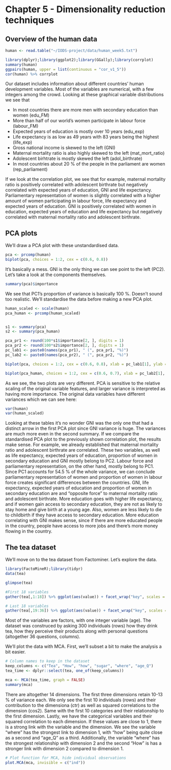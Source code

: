 # Chapter 5 - Dimensionality reduction techniques

## Overview of the human data

```r
human <- read.table("~/IODS-project/data/human_week5.txt")
```

```r
library(dplyr);library(ggplot2);library(GGally);library(corrplot)
summary(human)
ggpairs(human, upper = list(continuous = "cor_v1_5"))
cor(human) %>% corrplot
```

Our dataset includes information about different countries' human development variables. Most of the variables are numerical, with a few integers among the crowd. Looking at these graphical variable distributions we see that

- In most countries there are more men with secondary education than women (edu_FM)
- More than half of our world's women participate in labour force (labour_FM)
- Expected years of education is mostly over 10 years (edu_exp)
- Life expectancy is as low as 49 years with 83 years being the highest (life_exp)
- Gross national income is skewed to the left (GNI)
- Maternal mortality ratio is also highly skewed to the left (mat_mort_ratio)
- Adolescent birhtrate is mostly skewed the left (adol_birthrate)
- In most countries about 20 % of the people in the parliament are women (rep_parliament)

If we look at the correlation plot, we see that for example, maternal mortality ratio is positively correlated with adolescent birthrate but negatively correlated with expected years of education, GNI and life expectancy. Parliamentary representation of women is slightly correlated with a higher amount of women participating in labour force, life expectancy and expected years of education. GNI is positively correlated with women in education, expected years of education and life expectancy but negatively correlated with maternal mortality ratio and adolescent birthrate.

## PCA plots

We'll draw a PCA plot with these unstandardised data.

```r
pca <- prcomp(human)
biplot(pca, choices = 1:2, cex = c(0.6, 0.8))
```

It's basically a mess. GNI is the only thing we can see point to the left (PC2). Let's take a look at the components themselves.

```r
summary(pca)$importance
```
We see that PC1's proportion of variance is basically 100 %. Doesn't sound too realistic. We'll standardise the data before making a new PCA plot.

```r
human_scaled <- scale(human)
pca_human <- prcomp(human_scaled)


s1 <- summary(pca)
s2 <- summary(pca_human)

pca_pr1 <- round(100*s1$importance[2, ], digits = 1)
pca_pr2 <- round(100*s2$importance[2, ], digits = 1)
pc_lab1 <- paste0(names(pca_pr1), " (", pca_pr1, "%)")
pc_lab2 <- paste0(names(pca_pr2), " (", pca_pr2, "%)")
```


```r
biplot(pca, choices = 1:2, cex = c(0.6, 0.8), xlab = pc_lab1[1], ylab = pc_lab1[2])
```


```r
biplot(pca_human, choices = 1:2, cex = c(0.6, 0.7), xlab = pc_lab2[1], ylab = pc_lab2[2])
```

As we see, the two plots are very different. PCA is sensitive to the relative scaling of the original variable features, and larger variance is interpreted as having more importance. The original data variables have different variances which we can see here:

```r
var(human)
var(human_scaled)
```

Looking at these tables it's no wonder GNI was the only one that had a distinct arrow in the first PCA plot since GNI variance is huge. The variances are much more even in the second summary. If we compare the standardised PCA plot to the previously shown correlation plot, the results make sense. For example, we already established that maternal mortality ratio and adolescent birthrate are correlated. These two variables, as well as life expectancy, expected years of education, proportion of women in secondary education and GNI mostly belong to PC2. Labour force and parliamentary representation, on the other hand, mostly belong to PC1. Since PC1 accounts for 54.5 % of the whole variance, we can conclude parliamentary representation of women and proportion of women in labour force creates significant differences between the countries. GNI, life expectancy, expected years of education and proportion of women in secondary education are and "opposite force" to maternal mortality ratio and adolescent birthrate. More education goes with higher life expectancy, and if women gain access to secondary education, they are not as likely to stay home and give birth at a young age. Also, women are less likely to die to childbirth if they have access to secondary education. More education correlating with GNI makes sense, since if there are more educated people in the country, people have access to more jobs and there's more money flowing in the country.

## The tea dataset

We'll move on to the tea dataset from Factominer. Let's explore the data.
```r
library(FactoMineR);library(tidyr)
data(tea)

glimpse(tea)

#First 18 variables
gather(tea[,1:18]) %>% ggplot(aes(value)) + facet_wrap("key", scales = "free") + geom_bar() + theme(axis.text.x = element_text(angle = 45, hjust = 1, size = 5))

# Last 18 variables
gather(tea[,19:36]) %>% ggplot(aes(value)) + facet_wrap("key", scales = "free") + geom_bar() + theme(axis.text.x = element_text(angle = 45, hjust = 1, size = 5))
```

Most of the variables are factors, with one integer variable (age). The dataset was construced by asking 300 individuals (rows) how they drink tea, how they perceive their products along with personal questions (altogether 36 questions, columns).

We'll plot the data with MCA. First, we'll subset a bit to make the analysis a bit easier.

```r
# Column names to keep in the dataset
keep_columns <- c("Tea", "How", "how", "sugar", "where", "age_Q")
tea_time <- dplyr::select(tea, one_of(keep_columns))

mca <- MCA(tea_time, graph = FALSE)
summary(mca)
```

There are altogether 14 dimensions. The first three dimensions retain 10-13 % of variance each. We only see the first 10 individuals (rows) and their contribution to the dimensiona (ctr) as well as squared correlations to the dimension (cos2). Same with the first 10 categories and their relationship to the first dimension. Lastly, we have the categorical variables and their squared correlation to each dimension. If these values are close to 1, there is a strong link with the variable and the dimension. We see the variable "where" has the strongest link to dimension 1, with "how" being quite close as a second and "age_Q" as a third. Additionally, the variable "where" has the strongest relationship with dimension 2 and the second "How" is has a stronger link with dimension 2 compared to dimension 1.

```r

# Plot function for MCA, hide individual observations
plot.MCA(mca, invisible = c("ind"))
```


